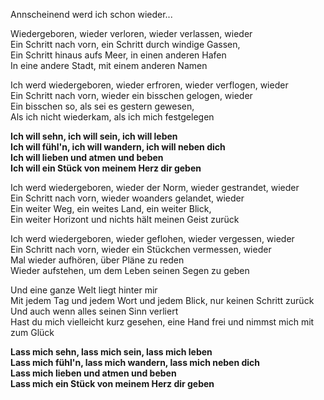 Annscheinend werd ich schon wieder...

Wiedergeboren, wieder verloren, wieder verlassen, wieder  
Ein Schritt nach vorn, ein Schritt durch windige Gassen,  
Ein Schritt hinaus aufs Meer, in einen anderen Hafen  
In eine andere Stadt, mit einem anderen Namen

Ich werd wiedergeboren, wieder erfroren, wieder verflogen, wieder  
Ein Schritt nach vorn, wieder ein bisschen gelogen, wieder  
Ein bisschen so, als sei es gestern gewesen,  
Als ich nicht wiederkam, als ich mich festgelegen

**Ich will sehn, ich will sein, ich will leben**  
**Ich will fühl'n, ich will wandern, ich will neben dich**  
**Ich will lieben und atmen und beben**  
**Ich will ein Stück von meinem Herz dir geben**

Ich werd wiedergeboren, wieder der Norm, wieder gestrandet, wieder  
Ein Schritt nach vorn, wieder woanders gelandet, wieder  
Ein weiter Weg, ein weites Land, ein weiter Blick,  
Ein weiter Horizont und nichts hält meinen Geist zurück

Ich werd wiedergeboren, wieder geflohen, wieder vergessen, wieder  
Ein Schritt nach vorn, wieder ein Stückchen vermessen, wieder  
Mal wieder aufhören, über Pläne zu reden  
Wieder aufstehen, um dem Leben seinen Segen zu geben

Und eine ganze Welt liegt hinter mir  
Mit jedem Tag und jedem Wort und jedem Blick, nur keinen Schritt zurück  
Und auch wenn alles seinen Sinn verliert  
Hast du mich vielleicht kurz gesehen, eine Hand frei und nimmst mich mit zum Glück

**Lass mich sehn, lass mich sein, lass mich leben**  
**Lass mich fühl'n, lass mich wandern, lass mich neben dich**  
**Lass mich lieben und atmen und beben**  
**Lass mich ein Stück von meinem Herz dir geben**
